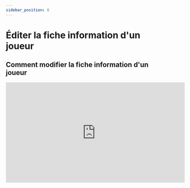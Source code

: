 ```yaml
---
sidebar_position: 6
---
```


# Éditer la fiche information d'un joueur  
## Comment modifier la fiche information d'un joueur

<iframe
  width="560"
  height="315"
  src="https://www.youtube.com/embed/rPtvgaTBpac?si=bszM3V_Sa53VK-JB"
  title="YouTube video player"
  frameborder="0"
  allow="accelerometer; autoplay; clipboard-write; encrypted-media; gyroscope; picture-in-picture; web-share;
  fullscreen"
></iframe>